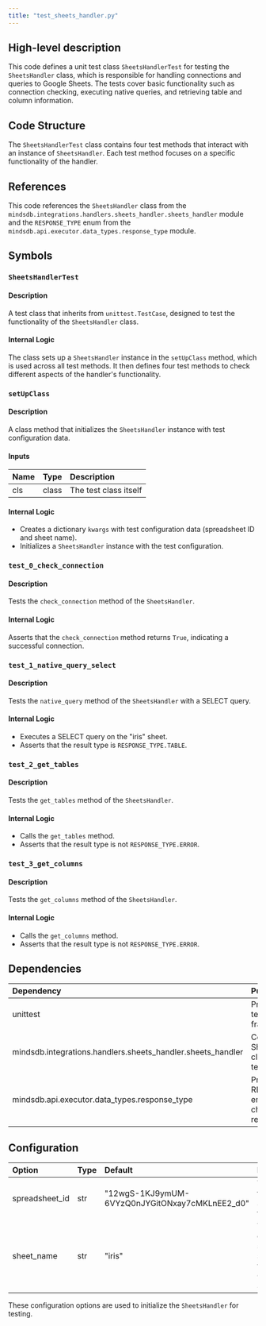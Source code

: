 ```yaml
---
title: "test_sheets_handler.py"
---
```


## High-level description
This code defines a unit test class `SheetsHandlerTest` for testing the `SheetsHandler` class, which is responsible for handling connections and queries to Google Sheets. The tests cover basic functionality such as connection checking, executing native queries, and retrieving table and column information.

## Code Structure
The `SheetsHandlerTest` class contains four test methods that interact with an instance of `SheetsHandler`. Each test method focuses on a specific functionality of the handler.

## References
This code references the `SheetsHandler` class from the `mindsdb.integrations.handlers.sheets_handler.sheets_handler` module and the `RESPONSE_TYPE` enum from the `mindsdb.api.executor.data_types.response_type` module.

## Symbols

### `SheetsHandlerTest`
#### Description
A test class that inherits from `unittest.TestCase`, designed to test the functionality of the `SheetsHandler` class.

#### Internal Logic
The class sets up a `SheetsHandler` instance in the `setUpClass` method, which is used across all test methods. It then defines four test methods to check different aspects of the handler's functionality.

### `setUpClass`
#### Description
A class method that initializes the `SheetsHandler` instance with test configuration data.

#### Inputs
| Name | Type | Description |
|:-----|:-----|:------------|
| cls | class | The test class itself |

#### Internal Logic
- Creates a dictionary `kwargs` with test configuration data (spreadsheet ID and sheet name).
- Initializes a `SheetsHandler` instance with the test configuration.

### `test_0_check_connection`
#### Description
Tests the `check_connection` method of the `SheetsHandler`.

#### Internal Logic
Asserts that the `check_connection` method returns `True`, indicating a successful connection.

### `test_1_native_query_select`
#### Description
Tests the `native_query` method of the `SheetsHandler` with a SELECT query.

#### Internal Logic
- Executes a SELECT query on the "iris" sheet.
- Asserts that the result type is `RESPONSE_TYPE.TABLE`.

### `test_2_get_tables`
#### Description
Tests the `get_tables` method of the `SheetsHandler`.

#### Internal Logic
- Calls the `get_tables` method.
- Asserts that the result type is not `RESPONSE_TYPE.ERROR`.

### `test_3_get_columns`
#### Description
Tests the `get_columns` method of the `SheetsHandler`.

#### Internal Logic
- Calls the `get_columns` method.
- Asserts that the result type is not `RESPONSE_TYPE.ERROR`.

## Dependencies
| Dependency | Purpose |
|:-----------|:--------|
| unittest | Provides the testing framework |
| mindsdb.integrations.handlers.sheets_handler.sheets_handler | Contains the SheetsHandler class being tested |
| mindsdb.api.executor.data_types.response_type | Provides the RESPONSE_TYPE enum for checking response types |

## Configuration
| Option | Type | Default | Description |
|:-------|:-----|:--------|:------------|
| spreadsheet_id | str | "12wgS-1KJ9ymUM-6VYzQ0nJYGitONxay7cMKLnEE2_d0" | The ID of the Google Sheet to be tested |
| sheet_name | str | "iris" | The name of the specific sheet within the Google Sheet |

These configuration options are used to initialize the `SheetsHandler` for testing.